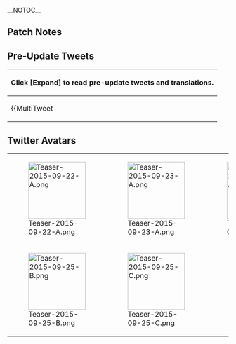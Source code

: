 __NOTOC__
<div style="float:right">{{Edit|Partials/Updates/2015_September_25th}}</div>

{{:Partials/Updates/2015_September_25th/Content|thread=true}}

==Patch Notes==
{{MultiTweet
|MultiTweetID = patchnotes1
|color = #ace
|title = Patch Notes I

|link01 = https://twitter.com/KanColle_STAFF/status/647315575702552576
|EN01 = 01) Implementation of Shoukaku-class Aircraft Carrier Ship #1 "Shoukaku"'s Second Remodel<br />
Large Standard Carrier "Shoukaku"'s further remodel will become possible at an extremely high level.
* This remodel will require a "Blueprint" and a "Prototype Deck Catapult".
* Newly recorded voices including home port and battle voices will be implemented alongside this second remodelling.
|JP01 = 01▼翔鶴型航空母艦一番艦「翔鶴」改二改装の実装
大型正規空母「翔鶴」のさらなる改装(改造)が、極めて高い練度で可能となります。
※同改装には「改装設計図」及び「試製甲板カタパルト」が必要です。
※本改二改装では、母港及び戦闘ボイスなどに新収録ボイスが実装されます。
|TL01 = [[User:Ckwng]]

|link02 = https://twitter.com/KanColle_STAFF/status/647317057164316672
|EN02 = 02) Aircraft Carrier "Shoukaku Kai Ni"'s Armored Deck Conversion Remodel Implementation<br />
A conversion remodel of Standard Carrier "Shoukaku Kai Ni" into Armored Carrier "Shoukaku Kai Ni A" by adding an armored heat-resistant deck and bulge extensions will become possible.<br />
* This remodel will reduce the amount of planes carried.<br />
* "Kai Ni A" will be able to use future jet propulsion based and other planes.
|JP02 = 02▼航空母艦「翔鶴改二」装甲甲板化改装の実装<br />
正規空母「翔鶴改二」に装甲耐熱甲板及びバルジ増設等を行い、装甲空母「翔鶴改二甲」にコンバート改装することが可能になります。<br />
※同改装では搭載艦載機数が減少します。<br />
※「改二甲」は将来的に噴式艦載機等の運用が可能となります。
|TL02 = [[User:Ckwng]]

|link03 = https://twitter.com/KanColle_STAFF/status/647318098110869504
|EN03 = 03) Specifics of "Shoukaku Kai Ni"'s Armored Deck Conversion Remodel
* Remodelling to "Shoukaku Kai Ni A" does not require a "Blueprint" or "Prototype Deck Catapult".
* Remodelling to "Shoukaku Kai Ni A" requires an even higher level as well as "Development Materials" and "Steel" etc.
* It is possible to re-remodel back to "Shoukaku Kai Ni" without the armored deck.
|JP03 = 03▼「翔鶴改二」の装甲甲板化改装の補足<br />・「翔鶴改二甲」への改装には「改装設計図」及び「試製甲板カタパルト」は不要です。<br />・「翔鶴改二甲」への改装には、より高い練度と「開発資材」及び「鋼材」等が必要です。<br />・非装甲甲板の「翔鶴改二」に、再改装することも可能です。
|TL03 = [[User:Ckwng]]

|link04 = https://twitter.com/KanColle_STAFF/status/647319403890012160
|EN04 = 04) A Large Additon of "New Quests" 1/2<br />
A total of 10 "new quests" including the following will be newly implemented.
* Strengthen the application of the Combined Task Force!
* Re-organize the "Fifth Carrier Division"!
* Sortie the "Fifth Carrier Division" to the Coral Islands!
* To accept these quests, the completion of trigger quests is required. 
|JP04 = 04▼【新任務】の大規模追加実装 1/2<br />下記含む計十種類の【新任務】が新たに追加実装されます。<br />●機動部隊の運用を強化せよ！<br />●「第五航空戦隊」を再編成せよ！<br />●「第五航空戦隊」珊瑚諸島沖に出撃せよ！<br />※それぞれの任務受諾には、トリガーとなる受諾条件達成が必要です。
|TL04 = [[User:Ckwng]]

|link05 = https://twitter.com/KanColle_STAFF/status/647320269690814464
|EN05 = 05) A Large Additon of "New Quests" 2/2
* Model Conversion
* Form an elite squadron of "Type 97 Torpedo Bombers"
* New "21st Squadron" Sortie Preparations!
* New "21st Squadron" Sortie to the North!
* Preparation for Prototype Rigging
* Organize the "16th Squadron (First Generation)"
* Sortie the "16th Squadron (First Generation)"!
|JP05 = 05▼【新任務】の大規模追加実装 2/2<br />●機種転換 ●精鋭「九七式艦攻」部隊の編成<br />●新編「第二一戦隊」出撃準備！<br />●新編「第二一戦隊」北方へ出撃せよ！<br />●試作艤装の準備<br />●「第十六戦隊(第一次)」を編成せよ！<br />●「第十六戦隊(第一次)」出撃せよ！
|TL05 = [[User:Ckwng]]

|link06 = https://twitter.com/KanColle_STAFF/status/647321888247582720
|EN06 = 06) 【Akashi's Improvement Arsenal】 New Improvement Menu Implementation and Update<br />
The possible improvement menus will be expanded. With the support of certain ship girls<br />
The improvement of "Type 4 Passive Sonar"<br />
and upgrade from "Type 93 Passive Sonar"<br />
will become possible.<br />
* The equipment that can be improved will vary by the day of the week.
|JP06 = 06▼【改修工廠(明石の工廠)】新改修メニュー追加実装＆更新<br />改修可能メニューが拡張されます。それぞれある艦娘がサポートすることで<br />「四式水中聴音機」の強化改修<br />及び「九三式水中聴音機」からのアップグレード<br />が可能となります。<br />※改修可能装備は曜日によって変化します。
|TL06 = [[User:Ckwng]]

|link07 = https://twitter.com/KanColle_STAFF/status/647322326439096320
|EN07 = 07) Implementation of "Fall Season Limited Ship Girl Graphics" for Seaplane Tender/Light Carriers "Chitose" and "Chiyoda"<br />
"Fall Season Limited Ship Girl Graphics" will be implemented for Seaplane Tender/Light Carriers "Chitose" and "Chiyoda"<br />
"It's Fall! Baked sweet potato is delicious! Limited time voices" will of course be implemented. Please enjoy!
|JP07 = 07▼水上機母艦/軽空母「千歳」「千代田」に【秋季限定艦娘グラフィック】実装<br />水上機母艦/軽空母「千歳」「千代田」に【秋季限定艦娘グラフィック】が実装されます。<br />「千歳」「千代田」には「秋だ！焼き芋美味しい！期間限定ボイス」ががっつり実装されます。ぜひお楽しみに！
|TL07 = [[User:Ckwng]]

|link08 = https://twitter.com/KanColle_STAFF/status/647323105623322624
|EN08 = 08) Implementation of "Fall Season Limited Ship Girl Graphics" for Destroyers "Ikazuchi" and "Inazuma"<br />
"Fall Season Limited Ship Girl Graphics" will be implemented for Destroyers "Ikazuchi" and "Inazuma".<br />
"Ikazuchi" and "Inazuma" will have limited time voices for the admiral. Please look forward to it!
|JP08 = 08▼駆逐艦「雷」「電」に【秋季限定艦娘グラフィック】実装 駆逐艦「雷」及び「電」に【秋季限定艦娘グラフィック】が実装されます。 「雷」及び「電」には司令官への期間限定ボイスも実装されます。お楽しみに！
|TL08 = [[User:Ckwng]]

|link09 = https://twitter.com/KanColle_STAFF/status/647323442388209664
|EN09 = 09) Implementation of "Fall Season Limited Ship Girl Graphics" for Destroyer "Harusame"<br />
"Fall Season Limited Ship Girl Graphics" will be implemented for Destroyer "Harusame".<br />
"Harusame" as well as the Des2 will have limited time voices implemented. Please look forward to it!
|JP09 = 09▼駆逐艦「春雨」に【秋季限定艦娘グラフィック】実装 駆逐艦「春雨」に【秋季限定艦娘グラフィック】が実装されます。 「春雨」には、二駆もよろしく期間限定ボイスが実装されます。
|TL09 = [[User:Ckwng]]

|link10 = https://twitter.com/KanColle_STAFF/status/647323726971711489
|EN10 = 10) Implementation of "Fall Season Limited Ship Girl Graphics" for Light Cruisers "Kuma" and "Tama"<br />
"Fall Season Limited Ship Girl Graphics" will be implemented for Light Cruisers "Kuma" and "Tama".<br />
"Kuma" as well as "Tama" will have limited voices? implemented. They're partially cries and are short, but please enjoy the yukata figures of "Kuma" and "Tama"!
|JP10 = 10▼軽巡洋艦「球磨」「多摩」に【秋季限定艦娘グラフィック】実装 軽巡洋艦「球磨」「多摩」に【秋季限定艦娘グラフィック】が実装されます。 「球磨」及び「多摩」にも限定ボイス？も実装されます。半分鳴き声で恐縮ですが、浴衣姿の「多摩」「球磨」、どうぞよろしくお願い致します！
|TL10 = [[User:Ckwng]]

|link11 = https://twitter.com/KanColle_STAFF/status/647324142270713856
|EN11 = 11) Training Cruiser "Katori" and Destroyer "Akigumo" to be constructable<br />
Training Cruiser "Katori" as well as Destroyer "Akigumo" will become constructable in the Arsenal. Admirals who don't have either ship girl, please consider the Arsenal as an option to obtain these two.
|JP11 = 11▼練習巡洋艦「香取」及び駆逐艦「秋雲」が【建造】可能に 練習巡洋艦「香取」及び駆逐艦「秋雲」が、工廠で【建造】可能になります。 両艦娘を保有していない提督方は、工廠における【建造】も、同艦保有への選択肢の一つにご検討ください。
|TL11 = [[User:Ckwng]]

|link12 = https://twitter.com/KanColle_STAFF/status/647324486992162817
|EN12 = 12) Bug fixes and updates to display values etc.
*"Isuzu Kai Ni"'s equipment improvement menu and days of week have been partially updated.
*Correction of the display position of the "Deck Prototype Catapult (sic)"
*Extension of the "Kaga Misaki" fair at the Jukebox to next maintenance
*Strengthening of tracking measures for bot/macro users
|JP12 = 12▼表示系修正更新その他 ・「五十鈴改二」装備改修メニュー&曜日の一部更新 ・「甲板試製カタパルト」表記揺れ修正 ・ジュークボックス「加賀岬」フェア、次回メンテ時まで延長 ・BOT/マクロ使用者の追跡強化
|TL12 = [[User:Ckwng]]

|link13 = https://twitter.com/KanColle_STAFF/status/647324706689839104
|EN13 = 13) Addition of Limited Time "Fall Voices"
"Fusou", "Yamashiro", "Yura" and other ship girls will have limited time "fall voices" added. Please continue to have fun with the Fall KanColle and ship girls!
|JP13 = 13▼期間限定【秋ボイス】追加実装 「扶桑」「山城」「由良」など数隻の艦娘に、期間限定【秋ボイス】が追加実装されます。 秋の「艦これ」と「艦娘」たち、引き続きどうぞよろしくお願い致します！
|TL13 = [[User:Ckwng]] 
}}


==Pre-Update Tweets==
{| class="mw-collapsible mw-collapsed wikitable"
! Click '''[Expand]''' to read pre-update tweets and translations.
|-
|{{MultiTweet
|MultiTweetID = preUpdate
|color = #ace
|title = Pre Update
|link01 = https://twitter.com/KanColle_STAFF/status/642875419721502720
|EN01 = Japanese Carrier Task force's active core Large Sized Carrier was Shoukaku-class Aircraft Carrier. The first ship of that class will be receiving a Remodel (if Remodel) this month. The second ship of that class will also be receiving it this year. Admirals who actively use the 5th Carrier Division, enjoy!
|JP01 = 日本機動部隊の中核として活躍した本格的な大型空母、翔鶴型航空母艦。その一番艦のさらなる改装(f改装)を今月中に実装予定です。続けて、姉妹艦の同二番艦も今年中に実装予定です。第五航空戦隊を積極運用されている提督の皆さん、ぜひお楽しみに！
|TL01 = TL: [https://www.facebook.com/ChinjufuChan/posts/1025538254133741 ChinjufuChan]
|link02 = https://twitter.com/KanColle_STAFF/status/643224046188924928
|EN02 = Kancolle's upcoming server maintenance and update will be on next week, 25th of September (Friday). There will be new quests implemented, several shipgirls getting "Autumn Themed CG". Please enjoy your autumn with the autumn shipgirls.
|JP02 = 「艦これ」次回の全稼働サーバ群共通メンテナンス＆アップデートは、来週【9/25(金)】に実施予定です。「新任務」実装の他に、何隻かの「秋の季節限定艦娘グラフィック」追加実装等を予定しています。秋の艦娘も、引き続きどうぞよろしくお願い致します。
|TL02 = TL: [https://www.facebook.com/ChinjufuChan/posts/1026095230744710 ChinjufuChan]

|link03 = https://twitter.com/KanColle_STAFF/status/643587943098007552
|EN03 = Kancolle servers will be down for maintenance and update next week, on the 25th of September. New quests will be implemented, Light Cruiser "Kuma" and several other shipgirls will be getting Autumn CG. Please continue to enjoy your autumn with the autumn shipgirls!
|JP03 = 「艦これ」次回の全稼働サーバ群共通メンテナンス＆アップデートは、来週【9/25(金)】に実施予定です。「新任務」の実装や、軽巡「球磨」など数隻の「秋の季節限定艦娘グラフィック」追加実装等を予定しています。秋の艦娘も、引き続きどうぞよろしくお願い致します！
|TL03 = TL: [https://www.facebook.com/ChinjufuChan/posts/1026653607355539 ChinjufuChan]
|link04 = https://twitter.com/KanColle_STAFF/status/643950924067573760
|EN04 = Sorry about that, Repeating Kuma twice... we have corrected that. Kancolle's next maintenance and update will be on 25th of September, Friday, next week. Light Cruisers Kuma, Tama will be getting Autumn CG. Please enjoy your autumn with the autumn shipgirls!
|JP04 = すみません、「球磨」を二回叫んでしまいました…訂正します。「艦これ」次回のメンテナンス＆アップデートは、来週【9/25(金)】に実施予定です。軽巡「球磨」「多摩」などの「秋の季節限定艦娘グラフィック」追加実装等を予定しています。秋の艦娘も、どうぞよろしくお願い致します！
|TL04 = TL: [https://www.facebook.com/ChinjufuChan/posts/1027314683956098 ChinjufuChan]

|link05 = https://twitter.com/KanColle_STAFF/status/645050209295167488
|EN05 = The next KanColle server maintenance & update is slated for Friday next week, the 25th September. The update includes limited-time Autumn CGs for Light Cruiser "Kuma" among other shipgirls, and a what-if remodelling of the nameship of the Shoukaku-class aircraft carriers that provided continuous support to Japan's Naval Task Force.
|JP05 = 「艦これ」次回の全稼働サーバ群共通メンテナンス＆アップデートは、来週【9/25(金)】に実施予定です。同アップデートでは軽巡「球磨」などの「秋の季節限定艦娘グラフィック」追加実装、さらに日本機動部隊を支え続けた翔鶴型航空母艦、その一番艦のif改装の実装を予定しています。
|TL05 = [[User:Admiral Mikado|Admiral Mikado]]
|link06 = https://twitter.com/KanColle_STAFF/status/645766987696599040
|EN06 = The next KanColle server maintenance & update is slated for next Friday, the 25th September. The nameship of the Shoukaku-class that provided continuous support to Japan's Naval Task Force is going to the receive a what-if remodelling in said update.
|JP06 = 「艦これ」次回の稼働全サーバ群共通メンテナンスは、今週金曜日【9/25】に実施させて頂く予定です。同メンテナンスに伴うアップデートでは、日本機動部隊を支え続けた翔鶴型航空母艦、その一番艦のif改装の実装を予定しています。
|TL06 = [[User:Admiral Mikado|Admiral Mikado]]
|link07 = https://twitter.com/KanColle_STAFF/status/647205473364504577
|JP07 = 本日実装予定の翔鶴型航空母艦一番艦「翔鶴」。マリアナで戦没するまで、日本機動部隊を支え続けた彼女の改二改装は、二段階改装が可能な特殊な「改二」改装です。<br />※「改」から「改二」への改装には、試製甲板カタパルトと改装設計図が必要です。
|EN07 = Today "Shoukaku", the nameship of the Shoukaku-class aircraft carriers, is going to receive a new model. The second remodelling, which is based on her continuous support to Japan's Naval Task Force, is going to be a special remodelling that consists of two stages.<br />* Remodelling her from "Kai" to "Kai-2" requires both the Prototype Flight Deck Catapult and a blueprint.
|TL07 = [[User:Admiral Mikado|Admiral Mikado]]
|link08 = https://twitter.com/KanColle_STAFF/status/647207434520424448
|JP08 = 本日実装される「翔鶴改二」は、バランスのとれた本格的な大型正規空母ですが、さらに甲板構造等を改装し、「翔鶴改二甲」へコンバートすることが可能です。

※「改二甲」から「改二」に再改装することも可能です。

※「改二」及び「改二甲」には初期艦載機は装備されません。
|EN08 = While "Shoukaku Kai-2" is going to be a balanced, full-fledged large-scale aircraft carrier, it'll also be possible to modify her flight deck structure even further and convert her into "Shoukaku Kai-2 A"<br />* It's possible to convert her from "Kai-2 A" back to "Kai-2".<br />* Her "Kai-2" as well as "Kai-2 A" won't have stock equipment in that case.
|TL08 = [[User:Admiral Mikado|Admiral Mikado]]
|link09 = https://twitter.com/KanColle_STAFF/status/647216194357850112
|JP09 = 本日実装の「翔鶴改二」への改装には「試製甲板カタパルト」が必要ですが、第五航空戦隊を運用する提督方は、本日実装される「新任務」をクリアすることで、同艤装を新たに入手することも可能です。 ※任務はある程度時間が掛かります。 ※これから五航戦を編成する提督も入手可能です。
|EN09 = While the remodelling into "Shoukaku Kai-2" requires a "Prototype Flight Deck Catapult", admirals who deploy the 5th CarDiv can obtain said item by clearing a new mission that's going to be implemented today.<br />* Said mission requires some time to clear.<br />* The item can be obtained even by admirals who haven't formed the 5th CarDiv yet. 
|TL09 = [[User:Admiral Mikado|Admiral Mikado]]

|EN10 = Today's update "Shoukaku kai 2 A" comes with heat resisting armored deck and catapult, is an armored carrier remodel with expanded bulge. Can use the "jet and heavy carrier based planes" in later update.
Remodel will not cost blueprints but modernization value will reset to 0.
|JP10 = 本日実装される【翔鶴改二甲】は、甲板カタパルト及び装甲/耐熱甲板を装備し、バルジを増設した装甲空母化改装です。将来的には「噴式及び大重量艦載機の運用が可能」となります。※同コンバート改装には「改装設計図は不要」ですが、改修値は0に戻ります。ご留意頂けますと幸いです。
|link10 = https://twitter.com/KanColle_STAFF/status/647256817731440642
|TL10 = Anon

|EN11 = Today's ongoing "Kancolle" update for all servers, with Shoukaku class carrier first ship "Shoukaku" Kai 2, Light cruiser "Kuma" "Tama", destroyers "Ikazuchi" and few more girls will receive their "Autumn limited CG" .
|JP11 = 本日実施中の「艦これ」稼働全サーバ群メンテナンス＆アップデートでは、翔鶴型航空母艦一番艦「翔鶴」改二改装実装と共に、軽巡「球磨」「多摩」、そして駆逐艦「雷」など数隻の【秋の季節限定艦娘グラフィック】追加実装も予定しています。秋の艦娘たちも、どうぞよろしくお願い致します！
|link11 = https://twitter.com/KanColle_STAFF/status/647257116424540160
|TL11 = Anon
}}
|}

==Twitter Avatars==
{| class="wikitable"
|-
| style="width:130px;" |[[File:Teaser-2015-09-22-A.png|130px]]
| style="width:130px;" |[[File:Teaser-2015-09-23-A.png|130px]]
| style="width:130px;" |[[File:Teaser-2015-09-24-A.png|130px]]
| style="width:130px;" |[[File:Teaser-2015-09-25-A.png|130px]]
|-
| style="width:130px;" |[[File:Teaser-2015-09-25-B.png|130px]]
| style="width:130px;" |[[File:Teaser-2015-09-25-C.png|130px]]
|
|
|}